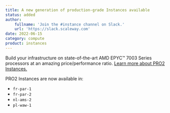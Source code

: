 ```yaml
---
title: A new generation of production-grade Instances available 
status: added
author:
    fullname: 'Join the #instance channel on Slack.'
    url: 'https://slack.scaleway.com'
date: 2022-06-15
category: compute
product: instances
---
```


Build your infrastructure on state-of-the-art AMD EPYC™ 7003 Series processors at an amazing price/performance ratio. [Learn more about PRO2 Instances.](https://www.scaleway.com/fr/instances-virtuelles/pro2/)

PRO2 Instances are now available in:
* `fr-par-1`
* `fr-par-2`
* `nl-ams-2`
* `pl-waw-1`